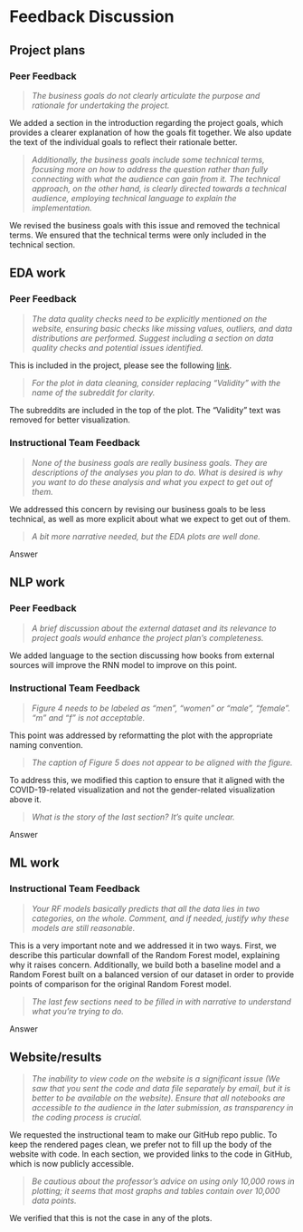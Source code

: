 # Feedback Discussion


## Project plans

### Peer Feedback

> _The business goals do not clearly articulate the purpose and rationale for undertaking the project._

We added a section in the introduction regarding the project goals, which provides a clearer explanation of how the goals fit together. We also update the text of the individual goals to reflect their rationale better.


> _Additionally, the business goals include some technical terms, focusing more on how to address the question rather than fully connecting with what the audience can gain from it. The technical approach, on the other hand, is clearly directed towards a technical audience, employing technical language to explain the implementation._ 

We revised the business goals with this issue and removed the technical terms. We ensured that the technical terms were only included in the technical section.



## EDA work

### Peer Feedback

> _The data quality checks need to be explicitly mentioned on the website, ensuring basic checks like missing values, outliers, and data distributions are performed. Suggest including a section on data quality checks and potential issues identified._

This is included in the project, please see the following [link](eda.qmd#sec-cleaning-and-checks).


> _For the plot in data cleaning, consider replacing “Validity” with the name of the subreddit for clarity._

The subreddits are included in the top of the plot. The "Validity" text was removed for better visualization.

### Instructional Team Feedback


> _None of the business goals are really business goals. They are descriptions of the analyses you plan to do. What is desired is why you want to do these analysis and what you expect to get out of them._

We addressed this concern by revising our business goals to be less technical, as well as more explicit about what we expect to get out of them.

> _A bit more narrative needed, but the EDA plots are well done._ 

Answer



## NLP work

### Peer Feedback

> _A brief discussion about the external dataset and its relevance to project goals would enhance the project plan's completeness._

We added language to the section discussing how books from external sources will improve the RNN model to improve on this point.

### Instructional Team Feedback


> _Figure 4 needs to be labeled as "men", "women" or "male", "female". "m" and "f" is not acceptable._

This point was addressed by reformatting the plot with the appropriate naming convention.


> _The caption of Figure 5 does not appear to be aligned with the figure._ 

To address this, we modified this caption to ensure that it aligned with the COVID-19-related visualization and not the gender-related visualization above it.


> _What is the story of the last section? It's quite unclear._

Answer



## ML work

### Instructional Team Feedback

> _Your RF models basically predicts that all the data lies in two categories, on the whole. Comment, and if needed, justify why these models are still reasonable._ 

This is a very important note and we addressed it in two ways. First, we describe this particular downfall of the Random Forest model, explaining why it raises concern. Additionally, we build both a baseline model and a Random Forest built on a balanced version of our dataset in order to provide points of comparison for the original Random Forest model.


> _The last few sections need to be filled in with narrative to understand what you're trying to do._

Answer


## Website/results

> _The inability to view code on the website is a significant issue (We saw that you sent the code and data file separately by email, but it is better to be available on the website). Ensure that all notebooks are accessible to the audience in the later submission, as transparency in the coding process is crucial._

We requested the instructional team to make our GitHub repo public. To keep the rendered pages clean, we prefer not to fill up the body of the website with code. In each section, we provided links to the code in GitHub, which is now publicly accessible.


> _Be cautious about the professor's advice on using only 10,000 rows in plotting; it seems that most graphs and tables contain over 10,000 data points._

We verified that this is not the case in any of the plots.





